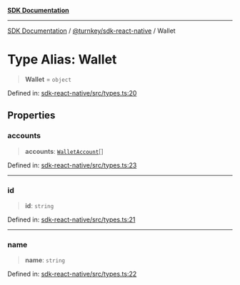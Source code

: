 [**SDK Documentation**](../../../README.mdx)

***

[SDK Documentation](../../../packages.mdx) / [@turnkey/sdk-react-native](../README.mdx) / Wallet

# Type Alias: Wallet

> **Wallet** = `object`

Defined in: [sdk-react-native/src/types.ts:20](https://github.com/tkhq/sdk/blob/e1b1a69bdd608320aaf03cc2dbbf68dc0c52b28d/packages/sdk-react-native/src/types.ts#L20)

## Properties

### accounts

> **accounts**: [`WalletAccount`](WalletAccount.mdx)[]

Defined in: [sdk-react-native/src/types.ts:23](https://github.com/tkhq/sdk/blob/e1b1a69bdd608320aaf03cc2dbbf68dc0c52b28d/packages/sdk-react-native/src/types.ts#L23)

***

### id

> **id**: `string`

Defined in: [sdk-react-native/src/types.ts:21](https://github.com/tkhq/sdk/blob/e1b1a69bdd608320aaf03cc2dbbf68dc0c52b28d/packages/sdk-react-native/src/types.ts#L21)

***

### name

> **name**: `string`

Defined in: [sdk-react-native/src/types.ts:22](https://github.com/tkhq/sdk/blob/e1b1a69bdd608320aaf03cc2dbbf68dc0c52b28d/packages/sdk-react-native/src/types.ts#L22)
